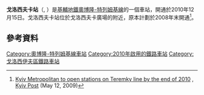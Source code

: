{{Infobox station 
| name          = 戈洛西夫卡<br />{{lang|uk|Голосіївська}}
| type          = {{METROKIEV type}}
| style         = Kurenivsko-Chervonoarmiyska
| image         = Holosiivska  metro station Kiev 2011 01.jpg
| image_size    = 
| image_caption = 
| address       = [[戈洛西伊夫區|戈洛西伊夫區]]
| borough       = [[基輔|基輔]]
| country       = [[烏克蘭|烏克蘭]]
| coordinates   = {{coord|50|23|51|N|30|30|30|E|type:landmark_region:UA|display=title,inline}}
| line          = {{KIEVMETRO-line2}}
| other         = 
| structure     = 地下
| platform      = 2個[[側式月台|側式月台]]
| depth         = 
| levels        = 1層
| tracks        = 2條
| parking       = 
| bicycle       = 
| baggage_check = 
| opened        = 2010年12月15日
| closed        = 
| rebuilt       = 
| electrified   = 是
| ADA           = 
| code          = 223
| owned         = [[基輔地鐵|基輔地鐵]]
| zone          = 
| smartcardname = 
| smartcardstatus = 
| former        = 
| passengers    = 
| pass_year     = 
| pass_percent  = 
| pass_system   = 
| mpassengers   = 
| services      = 
| map_locator   = 
}}

'''戈洛西夫卡站'''（{{lang-uk|Голосіївська|Holosiivska}}, {{IPA audio link|LL-Q8798 (ukr)-Tohaomg-Голосіївська.wav}}）是[[基輔地鐵|基輔地鐵]][[奧博隆-特列姆基線|奧博隆-特列姆基線]]的一個車站，開通於2010年12月15日。戈洛西夫卡站位於戈洛西夫卡廣場的附近，原本計劃於2008年末開通<ref name=DemiivskaM2010>[http://www.kyivpost.com/news/city/detail/66452/ Kyiv Metropolitan to open stations on Teremky line by the end of 2010] {{Wayback|url=http://www.kyivpost.com/news/city/detail/66452/ |date=20110713180224 }}, [[Kyiv_Post|Kyiv Post]] (May 12, 2009)</ref>。

==參考資料==
{{reflist}}
{{奧波隆-特列姆基線}}
[[Category:奧博隆-特列姆基線車站|Category:奧博隆-特列姆基線車站]]
[[Category:2010年啟用的鐵路車站|Category:2010年啟用的鐵路車站]]
[[Category:戈洛西伊夫區鐵路車站|Category:戈洛西伊夫區鐵路車站]]